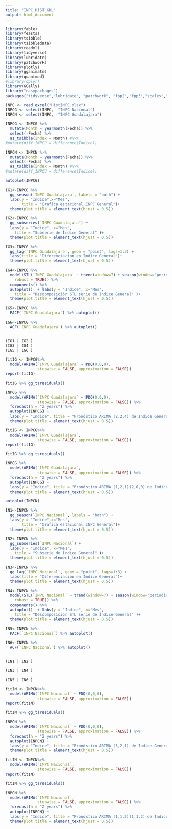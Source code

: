 ```yaml
---
title: "INPC_HIST_GDL"
output: html_document
---
```




```r
library(fable)
library(feasts)
library(tsibble)
library(tsibbledata)
library(readxl)
library(tidyverse)
library(lubridate)
library(patchwork)
library(plotly)
library(gganimate)
library(quantmod)
#library(dplyr)
library(GGally)
library("easypackages")
packages("tidyverse","lubridate", "patchwork", "fpp2","fpp3","scales","DT")
```


```r
INPC <- read_excel("HistINPC.xlsx")
INPCG <- select(INPC, -"INPC Nacional")
INPCN <- select(INPC, -"INPC Guadalajara")
```


```r
INPCG <- INPCG %>%
  mutate(Month = yearmonth(Fecha)) %>%
  select(-Fecha) %>%
  as_tsibble(index = Month) #%>% 
#mutate(diff_INPCJ = difference(Índice))

```


```r
INPCN <- INPCN %>%
  mutate(Month = yearmonth(Fecha)) %>%
  select(-Fecha) %>%
  as_tsibble(index = Month) #%>% 
#mutate(diff_INPCJ = difference(Índice))

```



```r
autoplot(INPCG) 
```






```r
IG1<-INPCG %>%
  gg_season(`INPC Guadalajara`, labels = "both") +
  labs(y = "Indice",x="Mes",
       title = "Grafica estacional INPC General")+
  theme(plot.title = element_text(hjust = 0.5))

IG2<-INPCG %>% 
  gg_subseries(`INPC Guadalajara`) +
  labs(y = "Indice", x="Mes",
    title = "Subserie de Índice General" )+
  theme(plot.title = element_text(hjust = 0.5))

IG3<-INPCG %>% 
  gg_lag(`INPC Guadalajara`, geom = "point", lags=1:3) +
  labs(title = "Diferenciacion en Índice General")+
  theme(plot.title = element_text(hjust = 0.5))

IG4<-INPCG %>%
  model(STL(`INPC Guadalajara` ~ trend(window=7) + season(window='periodic'),
    robust = TRUE)) %>%
  components() %>%
  autoplot()  + labs(y = "Indice", x="Mes",
    title = "Descomposición STL serie de Índice General" )+
  theme(plot.title = element_text(hjust = 0.5))

IG5<-INPCG %>% 
  PACF(`INPC Guadalajara`) %>% autoplot()

IG6<-INPCG %>% 
  ACF(`INPC Guadalajara`) %>% autoplot()


(IG1 | IG2 ) 
(IG3 | IG4 ) 
(IG5 | IG6 )


```



```r

fitIG <- INPCG%>%
  model(ARIMA(`INPC Guadalajara` ~ PDQ(0,0,0),
              stepwise = FALSE, approximation = FALSE))
report(fitIG)

fitIG %>% gg_tsresiduals()

INPCG %>%
  model(ARIMA(`INPC Guadalajara` ~ PDQ(0,0,0),
              stepwise = FALSE, approximation = FALSE)) %>% 
  forecast(h = "2 years") %>%
  autoplot(INPCG) +
  labs(y = "Indice", title = "Pronóstico ARIMA (2,2,4) de Indice General")+
  theme(plot.title = element_text(hjust = 0.5))

```



```r

fitIG <- INPCG%>%
  model(ARIMA(`INPC Guadalajara`,
              stepwise = FALSE, approximation = FALSE))
report(fitIG)

fitIG %>% gg_tsresiduals()

INPCG %>%
  model(ARIMA(`INPC Guadalajara`,
              stepwise = FALSE, approximation = FALSE)) %>% 
  forecast(h = "2 years") %>%
  autoplot(INPCG) +
  labs(y = "Indice", title = "Pronóstico ARIMA (1,2,1)(2,0,0) de Indice General")+
  theme(plot.title = element_text(hjust = 0.5))

```



```r
autoplot(INPCN) 
```



```r
IN1<-INPCN %>%
  gg_season(`INPC Nacional`, labels = "both") +
  labs(y = "Indice",x="Mes",
       title = "Grafica estacional INPC General")+
  theme(plot.title = element_text(hjust = 0.5))

IN2<-INPCN %>% 
  gg_subseries(`INPC Nacional`) +
  labs(y = "Indice", x="Mes",
    title = "Subserie de Índice General" )+
  theme(plot.title = element_text(hjust = 0.5))

IN3<-INPCN %>% 
  gg_lag(`INPC Nacional`, geom = "point", lags=1:3) +
  labs(title = "Diferenciacion en Índice General")+
  theme(plot.title = element_text(hjust = 0.5))

IN4<-INPCN %>%
  model(STL(`INPC Nacional` ~ trend(window=7) + season(window='periodic'),
    robust = TRUE)) %>%
  components() %>%
  autoplot()  + labs(y = "Indice", x="Mes",
    title = "Descomposición STL serie de Índice General" )+
  theme(plot.title = element_text(hjust = 0.5))

IN5<-INPCN %>% 
  PACF(`INPC Nacional`) %>% autoplot()

IN6<-INPCN %>% 
  ACF(`INPC Nacional`) %>% autoplot()


(IN1 | IN2 ) 

(IN3 | IN4 ) 

(IN5 | IN6 )


```


```r

fitIN <- INPCN%>%
  model(ARIMA(`INPC Nacional` ~ PDQ(0,0,0),
              stepwise = FALSE, approximation = FALSE))
report(fitIN)

fitIN %>% gg_tsresiduals()

INPCN %>%
  model(ARIMA(`INPC Nacional` ~ PDQ(0,0,0),
              stepwise = FALSE, approximation = FALSE)) %>% 
  forecast(h = "2 years") %>%
  autoplot(INPCN) +
  labs(y = "Indice", title = "Pronóstico ARIMA (5,2,1) de Indice General")+
  theme(plot.title = element_text(hjust = 0.5))

```


```r

fitIN <- INPCN%>%
  model(ARIMA(`INPC Nacional`,
              stepwise = FALSE, approximation = FALSE))
report(fitIN)

fitIN %>% gg_tsresiduals()

INPCN %>%
  model(ARIMA(`INPC Nacional`,
              stepwise = FALSE, approximation = FALSE)) %>% 
  forecast(h = "2 years") %>%
  autoplot(INPCN) +
  labs(y = "Indice", title = "Pronóstico ARIMA (1,1,2)(1,1,2) de Indice General")+
  theme(plot.title = element_text(hjust = 0.5))

```






